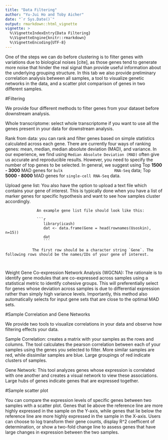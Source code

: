 ```yaml
---
title: "Data Filtering"
author: "Yu-Jui Ho and Toby Aicher"
date: "`r Sys.Date()`"
output: rmarkdown::html_vignette
vignette: >
  %\VignetteIndexEntry{Data Filtering}
  %\VignetteEngine{knitr::rmarkdown}
  %\VignetteEncoding{UTF-8}
---
```


One of the steps we can do before clustering is to filter genes with variations due to biological noises [cite], as those genes tend to generate more noise that hinder the real signal than provide useful information about the underlying grouping structure. In this tab we also provide preliminary correlation analysis between all samples, a tool to visualize genetic networks in the data, and a scatter plot comparison of genes in two different samples. 


#Filtering

We provide four different methods to filter genes from your dataset before downstream analysis. 

Whole transcriptome: select whole transcriptome if you want to use all the genes present in your data for downstream analysis. 


Rank from data: you can rank and filter genes based on simple statistics calculated across each gene. There are currently four ways of ranking genes: mean, median,                      median absolute deviation (MAD), and variance. In our experience, we find using `Median Absolute Deviation (MAD)` often give us accurate and reproducible                 results. However, you need to specify the number of top genes to be selected. In general, we suggest using Top **1500 - 3000** MAD genes for `bulk                       RNA-Seq` data; Top **5000 - 8000** MAD genes for `single-cell RNA-Seq` data. 

Upload gene list: You also have the option to upload a text file which contains your gene of interest. This is typically done when you have a list of marker genes for                     specific hypothesis and want to see how samples cluster accordingly. 

                  An example gene list file should look like this:
                  
                  ```r
                     library(icash)
                     dat <- data.frame(Gene = head(rownames(Usoskin), n=15))
                     dat
                     ```        
                     
                The first row should be a character string `Gene`. The following rows should be the names/IDs of your gene of interest. 
                
                
Weight Gene Co-expression Network Analysis (WGCNA): The rationale is to identify gene modules that are co-expressed across samples using a statistical metric to identify                                                     cohesive groups. This will preferentially select for genes whose deviation across samples is due to differential                                                         expression rather than simply high variance levels. Importantly, this method also automatically selects for input                                                        gene sets that are close to the optimal MAD sets. 



#Sample Correlation and Gene Networks

We provide two tools to visualize correlations in your data and observe how filtering effects your data. 

Sample Correlation: creates a matrix with your samples as the rows and columns. The tool calculates the pearson correlation between each of your samples using the genes                     you selected to filter. More similar samples are red, while dissimilar samples are blue. Large groupings of red indicate clusters of samples. 
                    
Gene Network: This tool analyzes genes whose expression is correlated with one another and creates a visual network to view these associations. Large hubs of genes                    indicate genes that are expressed together. 

#Sample scatter plot

You can compare the expression levels of specific genes between two samples with a scatter plot. Genes that lie above the reference line are more highly expressed in the sample on the Y-axis, while genes that lie below the reference line are more highly expressed in the sample in the X-axis. Users can choose to log transform their gene counts, display R^2 coefficent of determination, or show a two-fold change line to assess genes that have large changes in expression between the two samples. 





